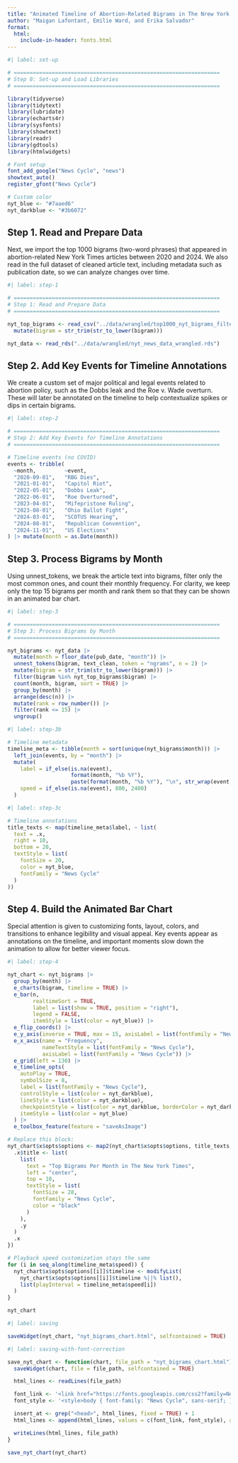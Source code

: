 ```yaml
---
title: "Animated Timeline of Abortion-Related Bigrams in The Nrew York Times (2020–2024)"
author: "Maigan Lafontant, Emilie Ward, and Erika Salvador"
format:
  html:
    include-in-header: fonts.html
---
```


```r
#| label: set-up

# =================================================================
# Step 0: Set-up and Load Libraries
# =================================================================

library(tidyverse)
library(tidytext)
library(lubridate)
library(echarts4r)
library(sysfonts)
library(showtext)
library(readr)
library(gdtools)
library(htmlwidgets)

# Font setup
font_add_google("News Cycle", "news")
showtext_auto()
register_gfont("News Cycle")

# Custom color
nyt_blue <- "#7aaed6"
nyt_darkblue <- "#3b6072"
```

## Step 1. Read and Prepare Data

Next, we import the top 1000 bigrams (two-word phrases) that appeared in abortion-related New York Times articles between 2020 and 2024. We also read in the full dataset of cleaned article text, including metadata such as publication date, so we can analyze changes over time.

```r
#| label: step-1 

# =================================================================
# Step 1: Read and Prepare Data
# =================================================================

nyt_top_bigrams <- read_csv("../data/wrangled/top1000_nyt_bigrams_filtered.csv") |> 
  mutate(bigram = str_trim(str_to_lower(bigram)))

nyt_data <- read_rds("../data/wrangled/nyt_news_data_wrangled.rds")
```

## Step 2. Add Key Events for Timeline Annotations

We create a custom set of major political and legal events related to abortion policy, such as the Dobbs leak and the Roe v. Wade overturn. These will later be annotated on the timeline to help contextualize spikes or dips in certain bigrams.

```r
#| label: step-2 

# =================================================================
# Step 2: Add Key Events for Timeline Annotations
# =================================================================

# Timeline events (no COVID)
events <- tribble(
  ~month,         ~event,
  "2020-09-01",   "RBG Dies",
  "2021-01-01",   "Capitol Riot",
  "2022-05-01",   "Dobbs Leak",
  "2022-06-01",   "Roe Overturned",
  "2023-04-01",   "Mifepristone Ruling",
  "2023-08-01",   "Ohio Ballot Fight",
  "2024-03-01",   "SCOTUS Hearing",
  "2024-08-01",   "Republican Convention",
  "2024-11-01",   "US Elections"
) |> mutate(month = as.Date(month))
```

## Step 3. Process Bigrams by Month

Using unnest_tokens, we break the article text into bigrams, filter only the most common ones, and count their monthly frequency. For clarity, we keep only the top 15 bigrams per month and rank them so that they can be shown in an animated bar chart.

```r
#| label: step-3

# =================================================================
# Step 3: Process Bigrams by Month
# =================================================================

nyt_bigrams <- nyt_data |> 
  mutate(month = floor_date(pub_date, "month")) |> 
  unnest_tokens(bigram, text_clean, token = "ngrams", n = 2) |> 
  mutate(bigram = str_trim(str_to_lower(bigram))) |> 
  filter(bigram %in% nyt_top_bigrams$bigram) |> 
  count(month, bigram, sort = TRUE) |> 
  group_by(month) |> 
  arrange(desc(n)) |> 
  mutate(rank = row_number()) |> 
  filter(rank <= 15) |> 
  ungroup()
```

```r
#| label: step-3b

# Timeline metadata
timeline_meta <- tibble(month = sort(unique(nyt_bigrams$month))) |> 
  left_join(events, by = "month") |> 
  mutate(
    label = if_else(is.na(event),
                    format(month, "%b %Y"),
                    paste(format(month, "%b %Y"), "\n", str_wrap(event, width = 20))),
    speed = if_else(is.na(event), 800, 2400)
  )
```

```r
#| label: step-3c

# Timeline annotations
title_texts <- map(timeline_meta$label, ~ list(
  text = .x,
  right = 10,
  bottom = 20,
  textStyle = list(
    fontSize = 20,
    color = nyt_blue,
    fontFamily = "News Cycle"
  )
))
```

## Step 4. Build the Animated Bar Chart

Special attention is given to customizing fonts, layout, colors, and transitions to enhance legibility and visual appeal. Key events appear as annotations on the timeline, and important moments slow down the animation to allow for better viewer focus.

```r
#| label: step-4

nyt_chart <- nyt_bigrams |> 
  group_by(month) |> 
  e_charts(bigram, timeline = TRUE) |> 
  e_bar(n,
        realtimeSort = TRUE,
        label = list(show = TRUE, position = "right"),
        legend = FALSE,
        itemStyle = list(color = nyt_blue)) |> 
  e_flip_coords() |> 
  e_y_axis(inverse = TRUE, max = 15, axisLabel = list(fontFamily = "News Cycle")) |> 
  e_x_axis(name = "Frequency",
           nameTextStyle = list(fontFamily = "News Cycle"),
           axisLabel = list(fontFamily = "News Cycle")) |> 
  e_grid(left = 130) |> 
  e_timeline_opts(
    autoPlay = TRUE,
    symbolSize = 8,
    label = list(fontFamily = "News Cycle"),
    controlStyle = list(color = nyt_darkblue),
    lineStyle = list(color = nyt_darkblue),
    checkpointStyle = list(color = nyt_darkblue, borderColor = nyt_darkblue),
    itemStyle = list(color = nyt_blue)
  ) |> 
  e_toolbox_feature(feature = "saveAsImage")

# Replace this block:
nyt_chart$x$opts$options <- map2(nyt_chart$x$opts$options, title_texts, ~{
  .x$title <- list(
    list(
      text = "Top Bigrams Per Month in The New York Times",
      left = "center",
      top = 10,
      textStyle = list(
        fontSize = 28,
        fontFamily = "News Cycle",
        color = "black"
      )
    ),
    .y
  )
  .x
})

# Playback speed customization stays the same
for (i in seq_along(timeline_meta$speed)) {
  nyt_chart$x$opts$options[[i]]$timeline <- modifyList(
    nyt_chart$x$opts$options[[i]]$timeline %||% list(),
    list(playInterval = timeline_meta$speed[i])
  )
}

nyt_chart

```

```r
#| label: saving

saveWidget(nyt_chart, "nyt_bigrams_chart.html", selfcontained = TRUE)
```


```r
#| label: saving-with-font-correction

save_nyt_chart <- function(chart, file_path = "nyt_bigrams_chart.html") {
  saveWidget(chart, file = file_path, selfcontained = TRUE)

  html_lines <- readLines(file_path)

  font_link <- '<link href="https://fonts.googleapis.com/css2?family=News+Cycle&display=swap" rel="stylesheet">'
  font_style <- '<style>body { font-family: "News Cycle", sans-serif; }</style>'

  insert_at <- grep("<head>", html_lines, fixed = TRUE) + 1
  html_lines <- append(html_lines, values = c(font_link, font_style), after = insert_at)

  writeLines(html_lines, file_path)
}

save_nyt_chart(nyt_chart)
```

